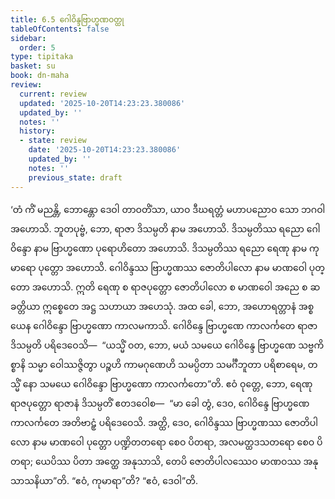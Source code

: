 ```yaml
---
title: 6.5 ဂေါဝိန္ဒဗြာဟ္မဏဝတ္ထု
tableOfContents: false
sidebar:
  order: 5
type: tipitaka
basket: su
book: dn-maha
review:
  current: review
  updated: '2025-10-20T14:23:23.380086'
  updated_by: ''
  notes: ''
  history:
  - state: review
    date: '2025-10-20T14:23:23.380086'
    updated_by: ''
    notes: ''
    previous_state: draft
---
```



<DynamicBreadcrumb />


<ReviewStatus review={frontmatter.review} showDetails={true} />

<HypothesisAnnotation frontmatter={frontmatter} />

<Division number="304" book="dn-maha" e="ch" v="7" p="186">

<Paragraph number="684" book="dn-maha">
‘တံ ကိံ မညန္တိ, ဘောန္တော ဒေဝါ တာဝတိံသာ, ယာဝ ဒီဃရတ္တံ မဟာပညောဝ သော ဘဂဝါ အဟောသိ.
</Paragraph>

<Paragraph number="685" book="dn-maha">
ဘူတပုဗ္ဗံ, ဘော, ရာဇာ ဒိသမ္ပတိ နာမ အဟောသိ. ဒိသမ္ပတိဿ ရညော ဂေါဝိန္ဒော နာမ ဗြာဟ္မဏော ပုရောဟိတော အဟောသိ. ဒိသမ္ပတိဿ ရညော ရေဏု နာမ ကုမာရော ပုတ္တော အဟောသိ. ဂေါဝိန္ဒဿ ဗြာဟ္မဏဿ ဇောတိပါလော နာမ မာဏဝေါ ပုတ္တော အဟောသိ. ဣတိ ရေဏု စ ရာဇပုတ္တော ဇောတိပါလော စ မာဏဝေါ အညေ စ ဆ ခတ္တိယာ ဣစ္စေတေ အဋ္ဌ သဟာယာ အဟေသုံ. အထ ခေါ, ဘော, အဟောရတ္တာနံ အစ္စယေန ဂေါဝိန္ဒော ဗြာဟ္မဏော ကာလမကာသိ. ဂေါဝိန္ဒေ ဗြာဟ္မဏေ ကာလင်္ကတေ ရာဇာ ဒိသမ္ပတိ ပရိဒေဝေသိ—  “ယသ္မိံ ဝတ, ဘော, မယံ သမယေ ဂေါဝိန္ဒေ ဗြာဟ္မဏေ သဗ္ဗကိစ္စာနိ သမ္မာ ဝေါဿဇ္ဇိတွာ ပဉ္စဟိ ကာမဂုဏေဟိ သမပ္ပိတာ သမင်္ဂီဘူတာ ပရိစာရေမ, တသ္မိံ နော သမယေ ဂေါဝိန္ဒော ဗြာဟ္မဏော ကာလင်္ကတော”တိ. ဧဝံ ဝုတ္တေ, ဘော, ရေဏု ရာဇပုတ္တော ရာဇာနံ ဒိသမ္ပတိံ ဧတဒဝေါစ—  “မာ ခေါ တွံ, ဒေဝ, ဂေါဝိန္ဒေ ဗြာဟ္မဏေ ကာလင်္ကတေ အတိဗာဠှံ ပရိဒေဝေသိ. အတ္ထိ, ဒေဝ, ဂေါဝိန္ဒဿ ဗြာဟ္မဏဿ ဇောတိပါလော နာမ မာဏဝေါ ပုတ္တော ပဏ္ဍိတတရော စေဝ ပိတရာ, အလမတ္ထဒသတရော စေဝ ပိတရာ; ယေပိဿ ပိတာ အတ္ထေ အနုသာသိ, တေပိ ဇောတိပါလဿေဝ မာဏဝဿ အနုသာသနိယာ”တိ. “ဧဝံ, ကုမာရာ”တိ? “ဧဝံ, ဒေဝါ”တိ.
</Paragraph>
</Division>